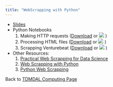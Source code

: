 ```yaml
---
title: "WebScrapping with Python"
---
```


* [Slides](Webscrapping_with_Python.pdf)
* Python Notebooks
    1. Making HTTP requests (<a href="requests_library.ipynb" download="requests_library.ipynb">Download</a> or [![](colab-badge.svg)](https://colab.research.google.com/github/tdmdal/Webscrapping/blob/master/requests_library.ipynb) )
    2. Processing HTML files (<a href="venturebeat_pagination.ipynb" download="beautiful_soup.ipynb">Download</a> or [![](colab-badge.svg)](https://colab.research.google.com/github/tdmdal/Webscrapping/blob/master/beautiful_soup.ipynb) )
    2. Scrapping Venturebeat (<a href="beautiful_soup.ipynb" download="beautiful_soup.ipynb">Download</a> or [![](colab-badge.svg)](https://colab.research.google.com/github/tdmdal/Webscrapping/blob/master/venturebeat_pagination.ipynb) )

* Other Resources:   
    1. [Practical Web Scrapping for Data Science](http://www.webscrapingfordatascience.com/)
    1. [Web Scrapping with Python](https://github.com/lovingers/ML_Books/blob/master/Ryan%20Mitchell-Web%20Scraping%20with%20Python_%20Collecting%20Data%20from%20the%20Modern%20Web-O%27Reilly%20Media%20(2015).pdf)
    3. [Python Web Scrapping](https://realpython.com/learning-paths/python-web-scraping/)
    
Back to [TDMDAL Computing Page](https://tdmdal.github.io/)
